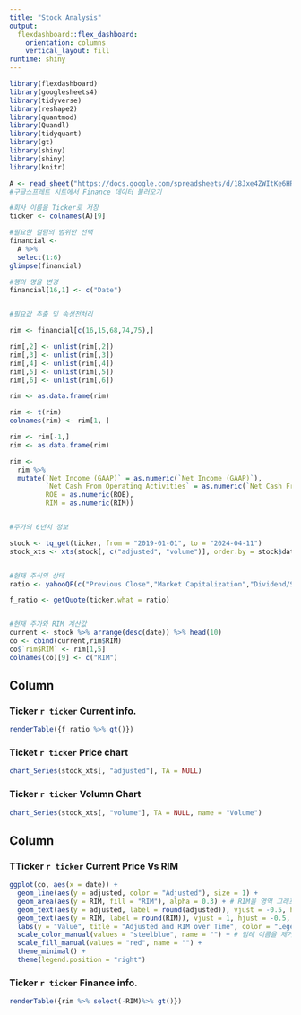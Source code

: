 ```yaml
---
title: "Stock Analysis"
output: 
  flexdashboard::flex_dashboard:
    orientation: columns
    vertical_layout: fill
runtime: shiny
---
```


```r
library(flexdashboard)
library(googlesheets4)
library(tidyverse)
library(reshape2)
library(quantmod)
library(Quandl)
library(tidyquant)
library(gt)
library(shiny)
library(shiny)
library(knitr)
```


```r
A <- read_sheet("https://docs.google.com/spreadsheets/d/18Jxe4ZWItKe6HRHlT9xDUl3cvNKKxm-CCor-NeeCERA/edit#gid=1741244585")
#구글스프레트 시트에서 Finance 데이터 불러오기

#회사 이름을 Ticker로 저장
ticker <- colnames(A)[9]

#필요한 컬럼의 범위만 선택
financial <-
  A %>%
  select(1:6)
glimpse(financial)

#행의 명을 변경
financial[16,1] <- c("Date")


#필요값 추출 및 속성전처리

rim <- financial[c(16,15,68,74,75),]

rim[,2] <- unlist(rim[,2])
rim[,3] <- unlist(rim[,3])
rim[,4] <- unlist(rim[,4])
rim[,5] <- unlist(rim[,5])
rim[,6] <- unlist(rim[,6])

rim <- as.data.frame(rim)

rim <- t(rim)
colnames(rim) <- rim[1, ]

rim <- rim[-1,]
rim <- as.data.frame(rim)

rim <- 
  rim %>% 
  mutate(`Net Income (GAAP)` = as.numeric(`Net Income (GAAP)`),
         `Net Cash From Operating Activities` = as.numeric(`Net Cash From Operating Activities`),
         ROE = as.numeric(ROE),
         RIM = as.numeric(RIM))


#주가의 6년치 정보

stock <- tq_get(ticker, from = "2019-01-01", to = "2024-04-11")
stock_xts <- xts(stock[, c("adjusted", "volume")], order.by = stock$date)


#현재 주식의 상태
ratio <- yahooQF(c("Previous Close","Market Capitalization","Dividend/Share","Price/Book"))

f_ratio <- getQuote(ticker,what = ratio)


#현재 주가와 RIM 계산값
current <- stock %>% arrange(desc(date)) %>% head(10)
co <- cbind(current,rim$RIM)
co$`rim$RIM` <- rim[1,5]
colnames(co)[9] <- c("RIM")


```


Column {data-width=400, .no-padding}
-----------------------------------------------------------------------

### Ticker `r ticker` Current info.

```r

renderTable({f_ratio %>% gt()})

```


### Ticket `r ticker` Price chart

```r
chart_Series(stock_xts[, "adjusted"], TA = NULL)

```


### Ticker  `r ticker` Volumn Chart

```r
chart_Series(stock_xts[, "volume"], TA = NULL, name = "Volume")
```



Column {data-width=400}
-----------------------------------------------------------------------

### TTicker `r ticker` Current Price Vs RIM

```r
ggplot(co, aes(x = date)) +
  geom_line(aes(y = adjusted, color = "Adjusted"), size = 1) +
  geom_area(aes(y = RIM, fill = "RIM"), alpha = 0.3) + # RIM을 영역 그래프로 추가
  geom_text(aes(y = adjusted, label = round(adjusted)), vjust = -0.5, hjust = -0.5, size = 3, color = "steelblue") + # 글자 크기 조정
  geom_text(aes(y = RIM, label = round(RIM)), vjust = 1, hjust = -0.5, size = 3, color = "red") + # 글자 크기 조정
  labs(y = "Value", title = "Adjusted and RIM over Time", color = "Legend", fill = "Legend") +
  scale_color_manual(values = "steelblue", name = "") + # 범례 이름을 제거하려면 name을 공백으로 설정합니다.
  scale_fill_manual(values = "red", name = "") +
  theme_minimal() +
  theme(legend.position = "right")

```


### Ticker `r ticker` Finance info.

```r
renderTable({rim %>% select(-RIM)%>% gt()})
```

